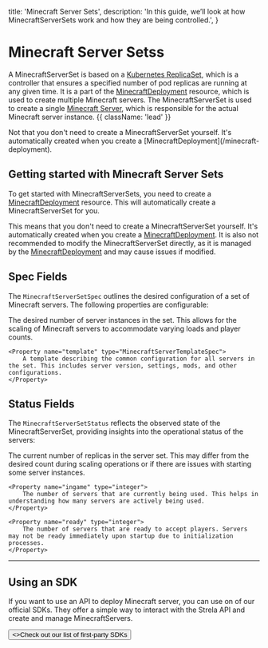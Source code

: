 
  title: 'Minecraft Server Sets',
  description:
    'In this guide, we’ll look at how MinecraftServerSets work and how they are being controlled.',
}

# Minecraft Server Setss

A MinecraftServerSet is based on a [Kubernetes ReplicaSet](https://kubernetes.io/docs/concepts/workloads/controllers/replicaset/), which is a controller that ensures a specified number of pod replicas are running at any given time. It is a part of the [MinecraftDeployment](/minecraft-deployment) resource, which is used to create multiple Minecraft servers.
The MinecraftServerSet is used to create a single [Minecraft Server](/minecraft-server), which is responsible for the actual Minecraft server instance. {{ className: 'lead' }}

<Note>
    Not that you don't need to create a MinecraftServerSet yourself. It's automatically created when you create a [MinecraftDeployment](/minecraft-deployment).
</Note>

## Getting started with Minecraft Server Sets

To get started with MinecraftServerSets, you need to create a [MinecraftDeployment](/minecraft-deployment) resource. This will automatically create a MinecraftServerSet for you.

This means that you don't need to create a MinecraftServerSet yourself. It's automatically created when you create a [MinecraftDeployment](/minecraft-deployment). It is also not recommended to modify the MinecraftServerSet directly, as it is managed by the [MinecraftDeployment](/minecraft-deployment) and may cause issues if modified.


## Spec Fields

The `MinecraftServerSetSpec` outlines the desired configuration of a set of Minecraft servers. The following properties are configurable:

<Properties>
    <Property name="replicas" type="integer">
        The desired number of server instances in the set. This allows for the scaling of Minecraft servers to accommodate varying loads and player counts.
    </Property>

    <Property name="template" type="MinecraftServerTemplateSpec">
        A template describing the common configuration for all servers in the set. This includes server version, settings, mods, and other configurations.
    </Property>
</Properties>

## Status Fields

The `MinecraftServerSetStatus` reflects the observed state of the MinecraftServerSet, providing insights into the operational status of the servers:

<Properties>
    <Property name="replicas" type="integer">
        The current number of replicas in the server set. This may differ from the desired count during scaling operations or if there are issues with starting some server instances.
    </Property>

    <Property name="ingame" type="integer">
        The number of servers that are currently being used. This helps in understanding how many servers are actively being used.
    </Property>

    <Property name="ready" type="integer">
        The number of servers that are ready to accept players. Servers may not be ready immediately upon startup due to initialization processes.
    </Property>
</Properties>

---

## Using an SDK

If you want to use an API to deploy Minecraft server, you can use on of our official SDKs. They offer a simple way to interact with the Strela API and create and manage MinecraftServers.

<div className="not-prose">
    <Button href="/sdk" variant="text" arrow="right">
        <>Check out our list of first-party SDKs</>
    </Button>
</div>
